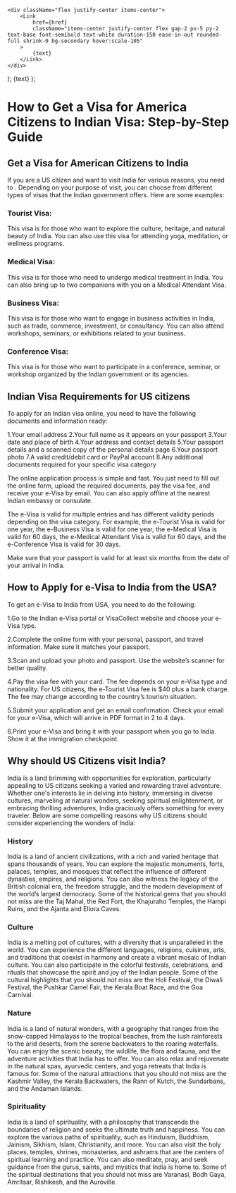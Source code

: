     <div className="flex justify-center items-center">
        <Link
            href={href}
            className="items-center justify-center flex gap-2 px-5 py-2 text-base font-semibold text-white duration-150 ease-in-out rounded-full shrink-0 bg-secondary hover:scale-105"
        >
            {text}
        </Link>
    </div>
);
    <Link
        className="inline-flex items-center justify-center gap-1 text-lg font-semibold text-primary"
        href={href}
    >
        {text}
    </Link>
);

# How to Get a Visa for America Citizens to Indian Visa: Step-by-Step Guide

## Get a Visa for American Citizens to India

If you are a US citizen and want to visit India for various reasons, you need to <LinkText text="apply for Indian visa" href="/in"/>. Depending on your purpose of visit, you can choose from different types of visas that the Indian government offers. Here are some examples:

### Tourist Visa:

This visa is for those who want to explore the culture, heritage, and natural beauty of India. You can also use this visa for attending yoga, meditation, or wellness programs.

### Medical Visa:

This visa is for those who need to undergo medical treatment in India. You can also bring up to two companions with you on a Medical Attendant Visa.

### Business Visa:

This visa is for those who want to engage in business activities in India, such as trade, commerce, investment, or consultancy. You can also attend workshops, seminars, or exhibitions related to your business.

### Conference Visa:

This visa is for those who want to participate in a conference, seminar, or workshop organized by the Indian government or its agencies.

## Indian Visa Requirements for US citizens

To apply for an Indian visa online, you need to have the following documents and information ready:

1.Your email address
2.Your full name as it appears on your passport
3.Your date and place of birth
4.Your address and contact details
5.Your passport details and a scanned copy of the personal details page
6.Your passport photo
7.A valid credit/debit card or PayPal account
8.Any additional documents required for your specific visa category

The online application process is simple and fast. You just need to fill out the online form, upload the required documents, pay the visa fee, and receive your e-Visa by email. You can also apply offline at the nearest Indian embassy or consulate.

The e-Visa is valid for multiple entries and has different validity periods depending on the visa category. For example, the e-Tourist Visa is valid for one year, the e-Business Visa is valid for one year, the e-Medical Visa is valid for 60 days, the e-Medical Attendant Visa is valid for 60 days, and the e-Conference Visa is valid for 30 days.

Make sure that your passport is valid for at least six months from the date of your arrival in India.

## How to Apply for e-Visa to India from the USA?

To get an e-Visa to India from USA, you need to do the following:

1.Go to the Indian e-Visa portal or VisaCollect website and choose your e-Visa type.

2.Complete the online form with your personal, passport, and travel information. Make sure it matches your passport.

3.Scan and upload your photo and passport. Use the website’s scanner for better quality.

4.Pay the visa fee with your card. The fee depends on your e-Visa type and nationality. For US citizens, the e-Tourist Visa fee is $40 plus a bank charge. The fee may change according to the
country’s tourism situation.

5.Submit your application and get an email confirmation. Check your email for your e-Visa, which will arrive in PDF format in 2 to 4 days.

6.Print your e-Visa and bring it with your passport when you go to India. Show it at the immigration checkpoint.

## Why should US Citizens visit India?

India is a land brimming with opportunities for exploration, particularly appealing to US citizens seeking a varied and rewarding travel adventure. Whether one's interests lie in delving into history, immersing in diverse cultures, marveling at natural wonders, seeking spiritual enlightenment, or embracing thrilling adventures, India graciously offers something for every traveler. Below are some compelling reasons why US citizens should consider experiencing the wonders of India:

### History

India is a land of ancient civilizations, with a rich and varied heritage that spans thousands of years. You can explore the majestic monuments, forts, palaces, temples, and mosques that reflect the influence of different dynasties, empires, and religions. You can also witness the legacy of the British colonial era, the freedom struggle, and the modern development of the world’s largest democracy. Some of the historical gems that you should not miss are the Taj Mahal, the Red Fort, the Khajuraho Temples, the Hampi Ruins, and the Ajanta and Ellora Caves.

### Culture

India is a melting pot of cultures, with a diversity that is unparalleled in the world. You can experience the different languages, religions, cuisines, arts, and traditions that coexist in harmony and create a vibrant mosaic of Indian culture. You can also participate in the colorful festivals, celebrations, and rituals that showcase the spirit and joy of the Indian people. Some of the cultural highlights that you should not miss are the Holi Festival, the Diwali Festival, the Pushkar Camel Fair, the Kerala Boat Race, and the Goa Carnival.

### Nature

India is a land of natural wonders, with a geography that ranges from the snow-capped Himalayas to the tropical beaches, from the lush rainforests to the arid deserts, from the serene backwaters to the roaring waterfalls. You can enjoy the scenic beauty, the wildlife, the flora and fauna, and the adventure activities that India has to offer. You can also relax and rejuvenate in the natural spas, ayurvedic centers, and yoga retreats that India is famous for. Some of the natural attractions that you should not miss are the Kashmir Valley, the Kerala Backwaters, the Rann of Kutch, the Sundarbans, and the Andaman Islands.

### Spirituality

India is a land of spirituality, with a philosophy that transcends the boundaries of religion and seeks the ultimate truth and happiness. You can explore the various paths of spirituality, such as Hinduism, Buddhism, Jainism, Sikhism, Islam, Christianity, and more. You can also visit the holy places, temples, shrines, monasteries, and ashrams that are the centers of spiritual learning and practice. You can also meditate, pray, and seek guidance from the gurus, saints, and mystics that India is home to. Some of the spiritual destinations that you should not miss are Varanasi, Bodh Gaya, Amritsar, Rishikesh, and the Auroville.
